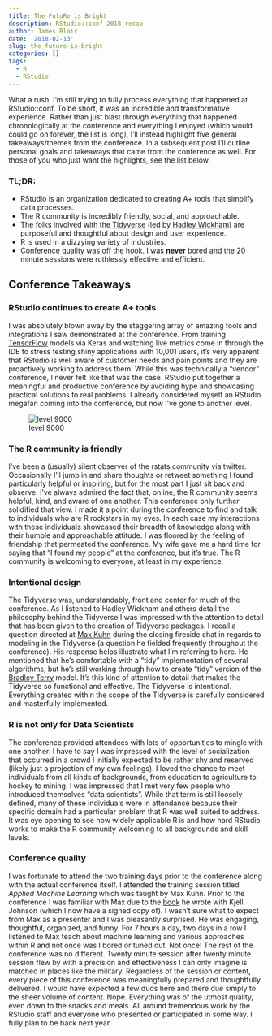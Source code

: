 ```yaml
---
title: The FutuRe is Bright
description: RStudio::conf 2018 recap
author: James Blair
date: '2018-02-13'
slug: the-future-is-bright
categories: []
tags:
  - R
  - RStudio
---
```


What a rush. I’m still trying to fully process everything that happened at RStudio::conf. To be short, it was an incredible and transformative experience. Rather than just blast through everything that happened chronologically at the conference and everything I enjoyed (which would could go on forever, the list is long), I’ll instead highlight five general takeaways/themes from the conference. In a subsequent post I'll outline personal goals and takeaways that came from the conference as well. For those of you who just want the highlights, see the list below.

### TL;DR:
- RStudio is an organization dedicated to creating A+ tools that simplify data processes.
- The R community is incredibly friendly, social, and approachable.
- The folks involved with the [Tidyverse](https://www.tidyverse.org) (led by [Hadley Wickham](https://twitter.com/hadleywickham)) are purposeful and thoughtful about design and user experience.
- R is used in a dizzying variety of industries.
- Conference quality was off the hook. I was **never** bored and the 20 minute sessions were ruthlessly effective and efficient.

## Conference Takeaways
### RStudio continues to create A+ tools
I was absolutely blown away by the staggering array of amazing tools and integrations I saw demonstrated at the conference. From training [TensorFlow](https://tensorflow.rstudio.com) models via Keras and watching live metrics come in through the IDE to stress testing shiny applications with 10,001 users, it’s very apparent that RStudio is well aware of customer needs and pain points and they are proactively working to address them. While this was technically a “vendor” conference, I never felt like that was the case. RStudio put together a meaningful and productive conference by avoiding hype and showcasing practical solutions to real problems. I already considered myself an RStudio megafan coming into the conference, but now I’ve gone to another level.

![level 9000](/img/level_9000.gif)

### The R community is friendly
I’ve been a (usually) silent observer of the rstats community via twitter. Occasionally I’ll jump in and share thoughts or retweet something I found particularly helpful or inspiring, but for the most part I just sit back and observe. I’ve always admired the fact that, online, the R community seems helpful, kind, and aware of one another. This conference only further solidified that view. I made it a point during the conference to find and talk to individuals who are R rockstars in my eyes. In each case my interactions with these individuals showcased their breadth of knowledge along with their humble and approachable attitude. I was floored by the feeling of friendship that permeated the conference. My wife gave me a hard time for saying that "I found my people" at the conference, but it's true. The R community is welcoming to everyone, at least in my experience.

### Intentional design
The Tidyverse was, understandably, front and center for much of the conference. As I listened to Hadley Wickham and others detail the philosophy behind the Tidyverse I was impressed with the attention to detail that has been given to the creation of Tidyverse packages. I recall a question directed at [Max Kuhn](https://twitter.com/topepos) during the closing fireside chat in regards to modeling in the Tidyverse (a question he fielded frequently throughout the conference). His response helps illustrate what I’m referring to here. He mentioned that he’s comfortable with a “tidy” implementation of several algorithms, but he’s still working through how to create “tidy” version of the [Bradley Terry](https://en.wikipedia.org/wiki/Bradley%E2%80%93Terry_model) model. It’s this kind of attention to detail that makes the Tidyverse so functional and effective. The Tidyverse is intentional. Everything created within the scope of the Tidyverse is carefully considered and masterfully implemented.

### R is not only for Data Scientists
The conference provided attendees with lots of opportunities to mingle with one another. I have to say I was impressed with the level of socialization that occurred in a crowd I initially expected to be rather shy and reserved (likely just a projection of my own feelings). I loved the chance to meet individuals from all kinds of backgrounds, from education to agriculture to hockey to mining. I was impressed that I met very few people who introduced themselves “data scientists”. While that term is still loosely defined, many of these individuals were in attendance because their specific domain had a particular problem that R was well suited to address. It was eye opening to see how widely applicable R is and how hard RStudio works to make the R community welcoming to all backgrounds and skill levels.

### Conference quality
I was fortunate to attend the two training days prior to the conference along with the actual conference itself. I attended the training session titled *Applied Machine Learning* which was taught by Max Kuhn. Prior to the conference I was familiar with Max due to the [book](http://appliedpredictivemodeling.com/) he wrote with Kjell Johnson (which I now have a signed copy of). I wasn’t sure what to expect from Max as a presenter and I was pleasantly surprised. He was engaging, thoughtful, organized, and funny. For 7 hours a day, two days in a row I listened to Max teach about machine learning and various approaches within R and not once was I bored or tuned out. Not once! The rest of the conference was no different. Twenty minute session after twenty minute session flew by with a precision and effectiveness I can only imagine is matched in places like the military. Regardless of the session or content, every piece of this conference was meaningfully prepared and thoughtfully delivered. I would have expected a few duds here and there due simply to the sheer volume of content. Nope. Everything was of the utmost quality, even down to the snacks and meals. All around tremendous work by the RStudio staff and everyone who presented or participated in some way. I fully plan to be back next year.
